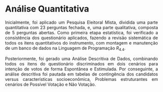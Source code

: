```{=html}
<style>
  body{text-align: justify}
</style>
```


::: progress
::: {.progress-bar style="width: 100%;"}
:::
:::



# **Análise Quantitativa**


Inicialmente, foi aplicado um Pesquisa Eleitoral Mista, dividida uma parte quantitativa com 23 perguntas fechada, e, uma parte qualitativa, composta de 5 perguntas abertas. Como primeira etapa estatística, foi verificado a consistência dos questionário aplicados, fazendo a revisão sistemática de todos os itens quantitativos do instrumento, com montagem e manutenção de um banco de dados na Linguagem de Programação $R_{4.4}$.

Posteriormente, foi gerado uma Análise Descritiva de Dados, combinando todos os itens do questionário discriminados em dois cenários para intenção de votos de forma Espontânea e Estimulada. Por conseguinte, a análise descritiva foi pautada em tabelas de contingência dos candidatos versus características socioeconômica, Problemas estruturantes em cenários de Possível Votação e Não Votação.


::: progress
::: {.progress-bar style="width: 100%;"}
:::
:::
